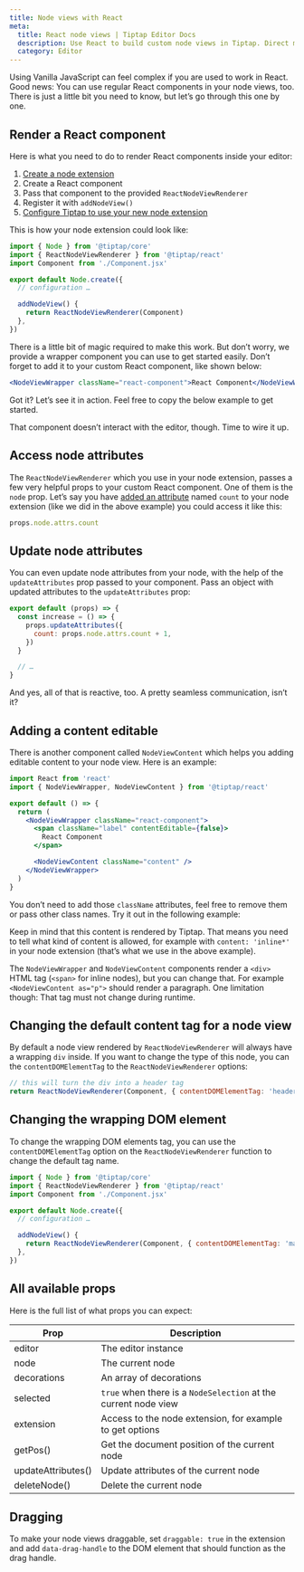 ```yaml
---
title: Node views with React
meta:
  title: React node views | Tiptap Editor Docs
  description: Use React to build custom node views in Tiptap. Direct manipulation of node properties and interactive content.
  category: Editor
---
```



Using Vanilla JavaScript can feel complex if you are used to work in React. Good news: You can use regular React components in your node views, too. There is just a little bit you need to know, but let’s go through this one by one.

## Render a React component

Here is what you need to do to render React components inside your editor:

1. [Create a node extension](/editor/extensions/custom-extensions)
2. Create a React component
3. Pass that component to the provided `ReactNodeViewRenderer`
4. Register it with `addNodeView()`
5. [Configure Tiptap to use your new node extension](/editor/getting-started/configure)

This is how your node extension could look like:

```js
import { Node } from '@tiptap/core'
import { ReactNodeViewRenderer } from '@tiptap/react'
import Component from './Component.jsx'

export default Node.create({
  // configuration …

  addNodeView() {
    return ReactNodeViewRenderer(Component)
  },
})
```

There is a little bit of magic required to make this work. But don’t worry, we provide a wrapper component you can use to get started easily. Don’t forget to add it to your custom React component, like shown below:

```jsx
<NodeViewWrapper className="react-component">React Component</NodeViewWrapper>
```

Got it? Let’s see it in action. Feel free to copy the below example to get started.

<CodeDemo path="/GuideNodeViews/ReactComponent?inline=false&hideSource=false" />

That component doesn’t interact with the editor, though. Time to wire it up.

## Access node attributes

The `ReactNodeViewRenderer` which you use in your node extension, passes a few very helpful props to your custom React component. One of them is the `node` prop. Let’s say you have [added an attribute](/editor/extensions/custom-extensions/extend-existing#attributes) named `count` to your node extension (like we did in the above example) you could access it like this:

```js
props.node.attrs.count
```

## Update node attributes

You can even update node attributes from your node, with the help of the `updateAttributes` prop passed to your component. Pass an object with updated attributes to the `updateAttributes` prop:

```js
export default (props) => {
  const increase = () => {
    props.updateAttributes({
      count: props.node.attrs.count + 1,
    })
  }

  // …
}
```

And yes, all of that is reactive, too. A pretty seamless communication, isn’t it?

## Adding a content editable

There is another component called `NodeViewContent` which helps you adding editable content to your node view. Here is an example:

```jsx
import React from 'react'
import { NodeViewWrapper, NodeViewContent } from '@tiptap/react'

export default () => {
  return (
    <NodeViewWrapper className="react-component">
      <span className="label" contentEditable={false}>
        React Component
      </span>

      <NodeViewContent className="content" />
    </NodeViewWrapper>
  )
}
```

You don’t need to add those `className` attributes, feel free to remove them or pass other class names. Try it out in the following example:

<CodeDemo path="/GuideNodeViews/ReactComponentContent?inline=false&hideSource=false" />

Keep in mind that this content is rendered by Tiptap. That means you need to tell what kind of content is allowed, for example with `content: 'inline*'` in your node extension (that’s what we use in the above example).

The `NodeViewWrapper` and `NodeViewContent` components render a `<div>` HTML tag (`<span>` for inline nodes), but you can change that. For example `<NodeViewContent as="p">` should render a paragraph. One limitation though: That tag must not change during runtime.

## Changing the default content tag for a node view

By default a node view rendered by `ReactNodeViewRenderer` will always have a wrapping `div` inside. If you want to change the type of this node, you can the `contentDOMElementTag` to the `ReactNodeViewRenderer` options:

```js
// this will turn the div into a header tag
return ReactNodeViewRenderer(Component, { contentDOMElementTag: 'header' })
```

## Changing the wrapping DOM element

To change the wrapping DOM elements tag, you can use the `contentDOMElementTag` option on the `ReactNodeViewRenderer` function to change the default tag name.

```js
import { Node } from '@tiptap/core'
import { ReactNodeViewRenderer } from '@tiptap/react'
import Component from './Component.jsx'

export default Node.create({
  // configuration …

  addNodeView() {
    return ReactNodeViewRenderer(Component, { contentDOMElementTag: 'main' })
  },
})
```

## All available props

Here is the full list of what props you can expect:

| Prop               | Description                                                     |
| ------------------ | --------------------------------------------------------------- |
| editor             | The editor instance                                             |
| node               | The current node                                                |
| decorations        | An array of decorations                                         |
| selected           | `true` when there is a `NodeSelection` at the current node view |
| extension          | Access to the node extension, for example to get options        |
| getPos()           | Get the document position of the current node                   |
| updateAttributes() | Update attributes of the current node                           |
| deleteNode()       | Delete the current node                                         |

## Dragging

To make your node views draggable, set `draggable: true` in the extension and add `data-drag-handle` to the DOM element that should function as the drag handle.
